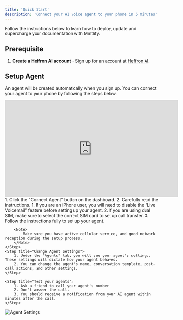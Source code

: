 ```yaml
---
title: 'Quick Start'
description: 'Connect your AI voice agent to your phone in 5 minutes'
---
```

Follow the instructions below to learn how to deploy, update and supercharge your documentation with Mintlify.

## Prerequisite
1. **Create a Heffron AI account** - Sign up for an account at [Heffron AI](https://platform.heffron.ai).

## Setup Agent
An agent will be created automatically when you sign up. You can connect your agent to your phone by following the steps below.
<iframe width="560" height="315" src="https://www.youtube.com/embed/sFyJf_115_Y?si=BbXgqEckVHWlLOET" title="YouTube video player" frameborder="0" allow="accelerometer; autoplay; clipboard-write; encrypted-media; gyroscope; picture-in-picture; web-share" referrerpolicy="strict-origin-when-cross-origin" allowfullscreen></iframe>
<Steps>
    <Step title="Connect Agent">
        1. Click the "Connect Agent" button on the dashboard.
        2. Carefully read the instructions. 
            1. If you are an iPhone user, you will need to disable the “Live Voicemail” feature before setting up your agent.
            2. If you are using dual SIM, make sure to select the correct SIM card to set up call transfer.
        3. Follow the instructions fully to set up your agent.

        <Note>
            Make sure you have active cellular service, and good network reception during the setup process.
        </Note> 
    </Step>
    <Step title="Change Agent Settings">
        1. Under the "Agents" tab, you will see your agent's settings. These settings will dictate how your agent behaves. 
        2. You can change the agent's name, conversation template, post-call actions, and other settings.
    </Step>

    <Step title="Test your agents">
        1. Ask a friend to call your agent's number.
        2. Don't answer the call.
        3. You should receive a notification from your AI agent within minutes after the call.
    </Step>

</Steps>


![Agent Settings](/images/quick-start/agent-settings.png)